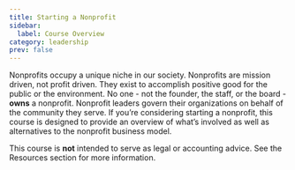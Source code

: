 ```yaml
---
title: Starting a Nonprofit
sidebar:
  label: Course Overview
category: leadership
prev: false
---
```

Nonprofits occupy a unique niche in our society. Nonprofits are mission driven, not profit driven. They exist to accomplish positive good for the public or the environment. No one - not the founder, the staff, or the board - **owns** a nonprofit. Nonprofit leaders govern their organizations on behalf of the community they serve. If you’re considering starting a nonprofit, this course is designed to provide an overview of what’s involved as well as alternatives to the nonprofit business model.

This course is **not** intended to serve as legal or accounting advice. See the Resources section for more information.
